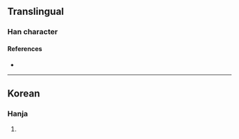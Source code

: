 {{character info/new}}
==Translingual==

===Han character===
{{Han char|rn=9|rad=人|as=06|sn=8|four=|canj=OUNI|ids=⿰亻岁}}

====References====
* {{Han ref|kx=0102.291|dkj=|dj=|hdz=|uh=3455|ud=13397|bh=|bd=}}

----

==Korean==

===Hanja===
{{ko-hanja|hangeul=세|rv=se|mr=se|y=sey}}

# {{defn|lang=ko|sort=人06}}